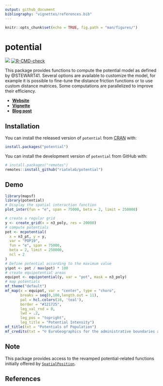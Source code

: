 ```yaml
---
output: github_document
bibliography: "vignettes/references.bib"
---
```



```r
knitr::opts_chunk$set(echo = TRUE, fig.path = "man/figures/")
```



# potential

[![](https://www.r-pkg.org/badges/version/potential)](https://cran.r-project.org/package=potential)
[![R-CMD-check](https://github.com/riatelab/potential/workflows/R-CMD-check/badge.svg)](https://github.com/riatelab/potential/actions)
<!-- [![codecov](https://codecov.io/gh/riatelab/potential/branch/master/graph/badge.svg?token=G8MZTHC9KQ)](https://codecov.io/gh/riatelab/potential) -->

This package provides functions to compute the potential model as
defined by @STEWART41. Several options
are available to customize the model, for example it is possible to fine-tune
the distance friction functions or to use custom distance matrices. Some
computations are parallelized to improve their efficiency.  

* [**Website**](https://riatelab.github.io/potential/)  
* [**Vignette**](https://riatelab.github.io/potential/articles/potential.html)   
* [**Blog post**](https://rgeomatic.hypotheses.org/2023)  

## Installation

You can install the released version of `potential` from
[CRAN](https://CRAN.R-project.org/package=potential) with:

``` r
install.packages("potential")
```

You can install the development version of `potential` from GitHub with:

``` r
# install.packages("remotes")
remotes::install_github("riatelab/potential")
```

## Demo


```r
library(mapsf)
library(potential)
# Display the spatial interaction function
plot_inter(fun = "e", span = 75000, beta = 2, limit = 250000)
```


```r
# create a regular grid
y <- create_grid(x = n3_poly, res = 20000)
# compute potentials
pot <- mcpotential(
  x = n3_pt, y = y,
  var = "POP19",
  fun = "e", span = 75000,
  beta = 2, limit = 250000, 
  ncl = 2
)
# Define potential according to the maximum value
y$pot <- pot / max(pot) * 100
# create equipotential areas
equipot <- equipotential(y, var = "pot", mask = n3_poly)
# map potentials
mf_theme("default")
mf_map(x = equipot, var = "center", type = "choro", 
       breaks = seq(0,100,length.out = 11), 
       pal = hcl.colors(10, 'teal'),
       border = "#121725", 
       leg_val_rnd = 0,
       lwd = .2, 
       leg_pos = "topright", 
       leg_title = "Potential Intensity")
mf_title(txt = "Potentials of Population")
mf_credits(txt = "© EuroGeographics for the administrative boundaries and © Eurostat for data")
```



## Note

This package provides access to the revamped potential-related functions 
initially offered by 
[`SpatialPosition`](https://CRAN.R-project.org/package=SpatialPosition).

## References









